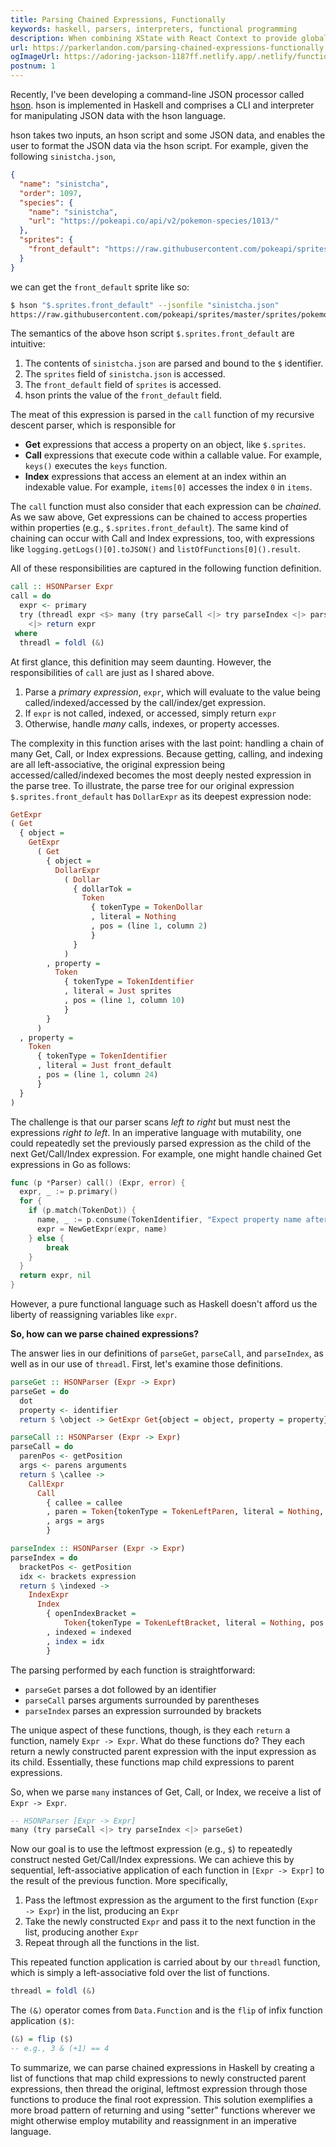 ```yaml
---
title: Parsing Chained Expressions, Functionally
keywords: haskell, parsers, interpreters, functional programming
description: When combining XState with React Context to provide global state to your application, you may find it tricky to implement the typing that you want.
url: https://parkerlandon.com/parsing-chained-expressions-functionally
ogImageUrl: https://adoring-jackson-1187ff.netlify.app/.netlify/functions/gen-opengraph-image?title=Parsing%20Chained%20Expressions%2C%20Functionally&tags=haskell%2Cfunctional%20programming
postnum: 1
---
```


Recently, I've been developing a command-line JSON processor called [hson](https://github.com/ParkerGits/hson). hson is implemented in Haskell and comprises a CLI and interpreter for manipulating JSON data with the hson language.

hson takes two inputs, an hson script and some JSON data, and enables the user to format the JSON data via the hson script. For example, given the following `sinistcha.json`,

```json
{
  "name": "sinistcha",
  "order": 1097,
  "species": {
    "name": "sinistcha",
    "url": "https://pokeapi.co/api/v2/pokemon-species/1013/"
  },
  "sprites": {
    "front_default": "https://raw.githubusercontent.com/pokeapi/sprites/master/sprites/pokemon/1013.png"
  }
}
```

we can get the `front_default` sprite like so:

```bash
$ hson "$.sprites.front_default" --jsonfile "sinistcha.json"
https://raw.githubusercontent.com/pokeapi/sprites/master/sprites/pokemon/1013.png
```

The semantics of the above hson script `$.sprites.front_default` are intuitive:

1. The contents of `sinistcha.json` are parsed and bound to the `$` identifier.
2. The `sprites` field of `sinistcha.json` is accessed.
3. The `front_default` field of `sprites` is accessed.
4. hson prints the value of the `front_default` field.

The meat of this expression is parsed in the `call` function of my recursive descent parser, which is responsible for

- **Get** expressions that access a property on an object, like `$.sprites`.
- **Call** expressions that execute code within a callable value. For example, `keys()` executes the `keys` function.
- **Index** expressions that access an element at an index within an indexable value. For example, `items[0]` accesses the index `0` in `items`.

The `call` function must also consider that each expression can be _chained_. As we saw above, Get expressions can be chained to access properties within properties (e.g., `$.sprites.front_default`). The same kind of chaining can occur with Call and Index expressions, too, with expressions like `logging.getLogs()[0].toJSON()` and `listOfFunctions[0]().result`.

All of these responsibilities are captured in the following function definition.

```haskell
call :: HSONParser Expr
call = do
  expr <- primary
  try (threadl expr <$> many (try parseCall <|> try parseIndex <|> parseGet))
    <|> return expr
 where
  threadl = foldl (&)
```

At first glance, this definition may seem daunting. However, the responsibilities of `call` are just as I shared above.

1. Parse a _primary expression_, `expr`, which will evaluate to the value being called/indexed/accessed by the call/index/get expression.
2. If `expr` is not called, indexed, or accessed, simply return `expr`
3. Otherwise, handle _many_ calls, indexes, or property accesses.

The complexity in this function arises with the last point: handling a chain of many Get, Call, or Index expressions. Because getting, calling, and indexing are all left-associative, the original expression being accessed/called/indexed becomes the most deeply nested expression in the parse tree. To illustrate, the parse tree for our original expression `$.sprites.front_default` has `DollarExpr` as its deepest expression node:

```haskell
GetExpr
( Get
  { object =
    GetExpr
      ( Get
        { object =
          DollarExpr
            ( Dollar
              { dollarTok =
                Token
                  { tokenType = TokenDollar
                  , literal = Nothing
                  , pos = (line 1, column 2)
                  }
              }
            )
        , property =
          Token
            { tokenType = TokenIdentifier
            , literal = Just sprites
            , pos = (line 1, column 10)
            }
        }
      )
  , property =
    Token
      { tokenType = TokenIdentifier
      , literal = Just front_default
      , pos = (line 1, column 24)
      }
  }
)
```

The challenge is that our parser scans _left to right_ but must nest the expressions _right to left_. In an imperative language with mutability, one could repeatedly set the previously parsed expression as the child of the next Get/Call/Index expression. For example, one might handle chained Get expressions in Go as follows:

```go
func (p *Parser) call() (Expr, error) {
  expr, _ := p.primary()
  for {
    if (p.match(TokenDot)) {
      name, _ := p.consume(TokenIdentifier, "Expect property name after '.'.")
      expr = NewGetExpr(expr, name)
    } else {
        break
    }
  }
  return expr, nil
}
````

However, a pure functional language such as Haskell doesn't afford us the liberty of reassigning variables like `expr`.

**So, how can we parse chained expressions?**

The answer lies in our definitions of `parseGet`, `parseCall`, and `parseIndex`, as well as in our use of `threadl`. First, let's examine those definitions.

```haskell
parseGet :: HSONParser (Expr -> Expr)
parseGet = do
  dot
  property <- identifier
  return $ \object -> GetExpr Get{object = object, property = property}

parseCall :: HSONParser (Expr -> Expr)
parseCall = do
  parenPos <- getPosition
  args <- parens arguments
  return $ \callee ->
    CallExpr
      Call
        { callee = callee
        , paren = Token{tokenType = TokenLeftParen, literal = Nothing, pos = parenPos}
        , args = args
        }

parseIndex :: HSONParser (Expr -> Expr)
parseIndex = do
  bracketPos <- getPosition
  idx <- brackets expression
  return $ \indexed ->
    IndexExpr
      Index
        { openIndexBracket =
            Token{tokenType = TokenLeftBracket, literal = Nothing, pos = bracketPos}
        , indexed = indexed
        , index = idx
        }
```

The parsing performed by each function is straightforward:

- `parseGet` parses a dot followed by an identifier
- `parseCall` parses arguments surrounded by parentheses
- `parseIndex` parses an expression surrounded by brackets

The unique aspect of these functions, though, is they each `return` a function, namely `Expr -> Expr`. What do these functions do? They each return a newly constructed parent expression with the input expression as its child. Essentially, these functions map child expressions to parent expressions.

So, when we parse `many` instances of Get, Call, or Index, we receive a list of `Expr -> Expr`.

```haskell
-- HSONParser [Expr -> Expr]
many (try parseCall <|> try parseIndex <|> parseGet)
```

Now our goal is to use the leftmost expression (e.g., `$`) to repeatedly construct nested Get/Call/Index expressions. We can achieve this by sequential, left-associative application of each function in `[Expr -> Expr]` to the result of the previous function. More specifically,

1. Pass the leftmost expression as the argument to the first function (`Expr -> Expr`) in the list, producing an `Expr`
2. Take the newly constructed `Expr` and pass it to the next function in the list, producing another `Expr`
3. Repeat through all the functions in the list.

This repeated function application is carried about by our `threadl` function, which is simply a left-associative fold over the list of functions.

```haskell
threadl = foldl (&)
````

The `(&)` operator comes from `Data.Function` and is the `flip` of infix function application `($)`:

```haskell
(&) = flip ($)
-- e.g., 3 & (+1) == 4
````

To summarize, we can parse chained expressions in Haskell by creating a list of functions that map child expressions to newly constructed parent expressions, then thread the original, leftmost expression through those functions to produce the final root expression. This solution exemplifies a more broad pattern of returning and using "setter" functions wherever we might otherwise employ mutability and reassignment in an imperative language.

